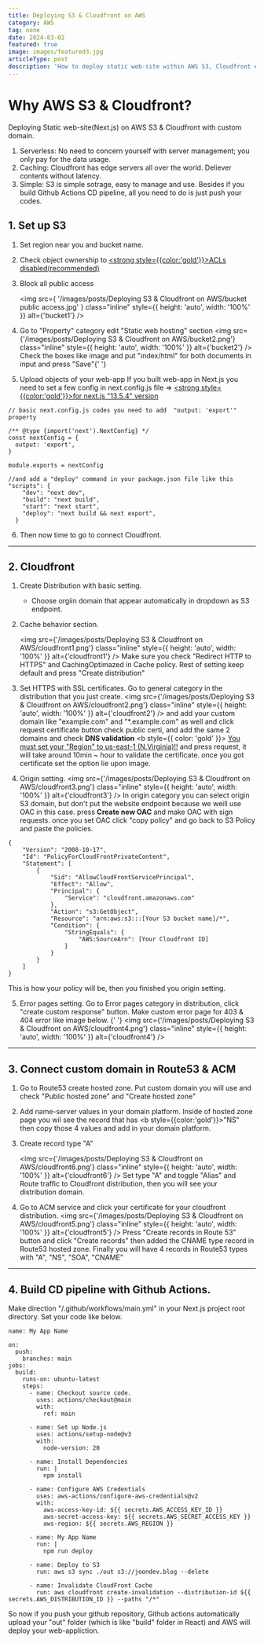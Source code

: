 ```yaml
---
title: Deploying S3 & Cloudfront on AWS
category: AWS
tag: none
date: 2024-03-02
featured: true
image: images/featured3.jpg
articleType: post
description: 'How to deploy static web-site within AWS S3, Cloudfront environment.'
---
```


# Why AWS S3 & Cloudfront?

Deploying Static web-site(Next.js) on AWS S3 & Cloudfront with custom domain.

1. Serverless: No need to concern yourself with server management; you only pay for the data usage.
2. Caching: Cloudfront has edge servers all over the world. Deliever contents without latency.
3. Simple: S3 is simple sotrage, easy to manage and use. Besides if you build Github Actions CD pipeline, all you need to do is just push your codes.

## 1. Set up S3

1. Set region near you and bucket name.
2. Check object ownership to <u><strong style={{color:'gold'}}>ACLs disabled(recommended)</strong></u>

3. Block all public access

   <img
     src={
       '/images/posts/Deploying S3 & Cloudfront on AWS/bucket public access.jpg'
     }
     class="inline"
     style={{ height: 'auto', width: '100%' }}
     alt={'bucket1'}
   />

4. Go to "Property" category edit "Static web hosting" section
   <img
     src={'/images/posts/Deploying S3 & Cloudfront on AWS/bucket2.png'}
     class="inline"
     style={{ height: 'auto', width: '100%' }}
     alt={'bucket2'}
   />
   Check the boxes like image and put "index/html" for both documents in input and
   press "Save"{' '}
5. Upload objects of your web-app
   If you built web-app in Next.js you need to set a few config in next.config.js file => <u><strong style={{color:'gold'}}>for next.js "13.5.4" version</strong></u>

```
// basic next.config.js codes you need to add  "output: 'export'" property

/** @type {import('next').NextConfig} */
const nextConfig = {
  output: 'export',
}

module.exports = nextConfig

//and add a "deploy" command in your package.json file like this
"scripts": {
    "dev": "next dev",
    "build": "next build",
    "start": "next start",
    "deploy": "next build && next export",
  }
```

6. Then now time to go to connect Cloudfront.

---

## 2. Cloudfront

1. Create Distribution with basic setting.

   - Choose orgiin domain that appear automatically in dropdown as S3 endpoint.

2. Cache behavior section.

   <img
     src={'/images/posts/Deploying S3 & Cloudfront on AWS/cloudfront1.png'}
     class="inline"
     style={{ height: 'auto', width: '100%' }}
     alt={'cloudfront1'}
   />
   Make sure you check "Redirect HTTP to HTTPS" and CachingOptimazed in Cache policy.
   Rest of setting keep default and press "Create distribution"

3. Set HTTPS with SSL certificates.
   Go to general category in the distribution that you just create.
   <img
     src={'/images/posts/Deploying S3 & Cloudfront on AWS/cloudfront2.png'}
     class="inline"
     style={{ height: 'auto', width: '100%' }}
     alt={'cloudfront2'}
   />
   and add your custom domain like "example.com" and "*.example.com" as well and
   click request certificate button check public certi, and add the same 2 domains
   and check <b>DNS validation</b>
   <b style={{ color: 'gold' }}>
     <u>You must set your "Region" to us-east-1 (N.Virginia)!!</u>
   </b>
   and press request, it will take around 10min ~ hour to validate the
   certificate. once you got certificate set the option lie upon image.
4. Origin setting.
   <img
     src={'/images/posts/Deploying S3 & Cloudfront on AWS/cloudfront3.png'}
     class="inline"
     style={{ height: 'auto', width: '100%' }}
     alt={'cloudfront3'}
   />
   In origin category you can select origin S3 domain, but don't put the website
   endpoint because we weill use OAC in this case. press <b>Create new OAC</b> and
   make OAC with sign requests. once you set OAC click "copy policy" and go back
   to S3 Policy and paste the policies.

```
{
	"Version": "2008-10-17",
	"Id": "PolicyForCloudFrontPrivateContent",
	"Statement": [
		{
			"Sid": "AllowCloudFrontServicePrincipal",
			"Effect": "Allow",
			"Principal": {
				"Service": "cloudfront.amazonaws.com"
			},
			"Action": "s3:GetObject",
			"Resource": "arn:aws:s3:::[Your S3 bucket name]/*",
			"Condition": {
				"StringEquals": {
					"AWS:SourceArn": [Your Cloudfront ID]
				}
			}
		}
	]
}
```

This is how your policy will be, then you finished you origin setting.

5. Error pages setting.
   Go to Error pages category in distribution, click "create custom response" button.
   Make custom error page for 403 & 404 error like image below.
   {' '}
   <img
     src={'/images/posts/Deploying S3 & Cloudfront on AWS/cloudfront4.png'}
     class="inline"
     style={{ height: 'auto', width: '100%' }}
     alt={'cloudfront4'}
   />

---

## 3. Connect custom domain in Route53 & ACM

1. Go to Route53 create hosted zone.
   Put custom domain you will use and check "Public hosted zone" and "Create hosted zone"

2. Add name-server values in your domain platform.
   Inside of hosted zone page you wil see the record that has <b style={{color:'gold'}}>"NS"</b> then copy those 4 values and add in your domain platform.

3. Create record type "A"

   <img
     src={'/images/posts/Deploying S3 & Cloudfront on AWS/cloudfront6.png'}
     class="inline"
     style={{ height: 'auto', width: '100%' }}
     alt={'cloudfront6'}
   />
   Set type "A" and toggle "Alias" and Route traffic to Cloudfront distribution,
   then you will see your distribution domain.

4. Go to ACM service and click your certificate for your cloudfront distribution.
   <img
     src={'/images/posts/Deploying S3 & Cloudfront on AWS/cloudfront5.png'}
     class="inline"
     style={{ height: 'auto', width: '100%' }}
     alt={'cloudfront5'}
   />
   Press "Create records in Route 53" button and click "Create records" then added
   the CNAME type record in Route53 hosted zone. Finally you will have 4 records
   in Route53 types with "A", "NS", "SOA", "CNAME"

---

## 4. Build CD pipeline with Github Actions.

Make direction "/.github/workflows/main.yml" in your Next.js project root directory.
Set your code like below.

```
name: My App Name

on:
  push:
    branches: main
jobs:
  build:
    runs-on: ubuntu-latest
    steps:
      - name: Checkout source code.
        uses: actions/checkout@main
        with:
          ref: main

      - name: Set up Node.js
        uses: actions/setup-node@v3
        with:
          node-version: 20

      - name: Install Dependencies
        run: |
          npm install

      - name: Configure AWS Credentials
        uses: aws-actions/configure-aws-credentials@v2
        with:
          aws-access-key-id: ${{ secrets.AWS_ACCESS_KEY_ID }}
          aws-secret-access-key: ${{ secrets.AWS_SECRET_ACCESS_KEY }}
          aws-region: ${{ secrets.AWS_REGION }}

      - name: My App Name
        run: |
          npm run deploy

      - name: Deploy to S3
        run: aws s3 sync ./out s3://joondev.blog --delete

      - name: Invalidate CloudFront Cache
        run: aws cloudfront create-invalidation --distribution-id ${{ secrets.AWS_DISTRIBUTION_ID }} --paths "/*"
```

So now if you push your github repository, Github actions automatically upload your "out" folder (which is like "build" folder in React)
and AWS will deploy your web-appliction.
